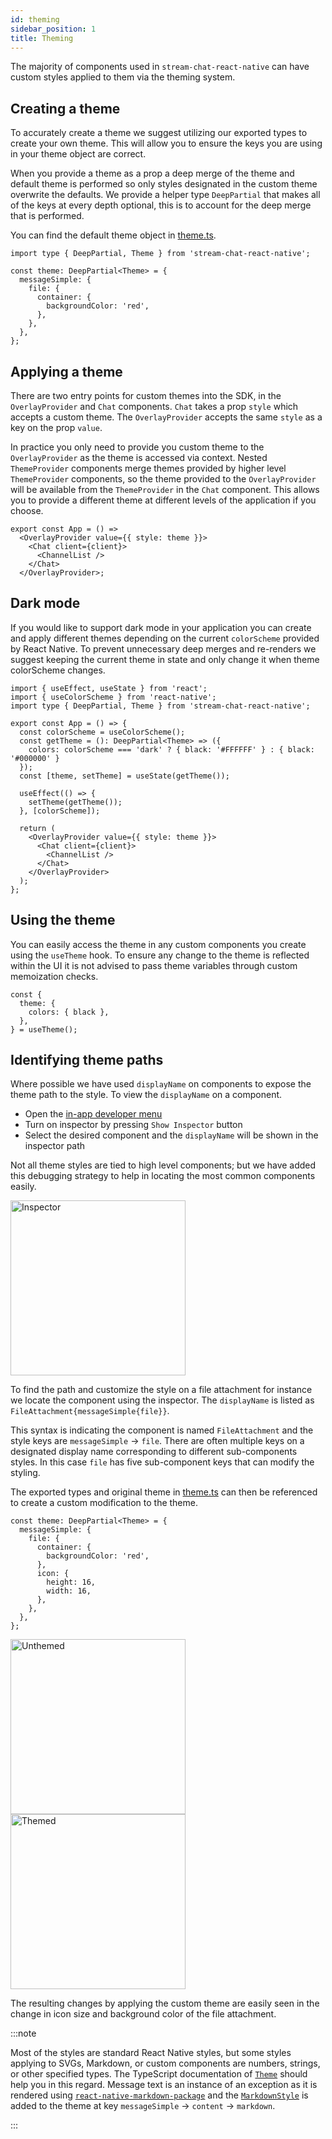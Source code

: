 ```yaml
---
id: theming
sidebar_position: 1
title: Theming
---
```



The majority of components used in `stream-chat-react-native` can have custom styles applied to them via the theming system.

## Creating a theme

To accurately create a theme we suggest utilizing our exported types to create your own theme.
This will allow you to ensure the keys you are using in your theme object are correct.

When you provide a theme as a prop a deep merge of the theme and default theme is performed so only styles designated in the custom theme overwrite the defaults. 
We provide a helper type `DeepPartial` that makes all of the keys at every depth optional, this is to account for the deep merge that is performed.

You can find the default theme object in [theme.ts](https://github.com/GetStream/stream-chat-react-native/blob/master/package/src/contexts/themeContext/utils/theme.ts).

```tsx
import type { DeepPartial, Theme } from 'stream-chat-react-native';

const theme: DeepPartial<Theme> = {
  messageSimple: {
    file: {
      container: {
        backgroundColor: 'red',
      },
    },
  },
};
```

## Applying a theme

There are two entry points for custom themes into the SDK, in the `OverlayProvider` and `Chat` components.
`Chat` takes a prop `style` which accepts a custom theme.
The `OverlayProvider` accepts the same `style` as a key on the prop `value`.

In practice you only need to provide you custom theme to the `OverlayProvider` as the theme is accessed via context.
Nested `ThemeProvider` components merge themes provided by higher level `ThemeProvider` components, so the theme provided to the `OverlayProvider` will be available from the `ThemeProvider` in the `Chat` component.
This allows you to provide a different theme at different levels of the application if you choose.

```tsx {2}
export const App = () =>
  <OverlayProvider value={{ style: theme }}>
    <Chat client={client}>
      <ChannelList />
    </Chat>
  </OverlayProvider>;
```

## Dark mode

If you would like to support dark mode in your application you can create and apply different themes depending on the current `colorScheme` provided by React Native.
To prevent unnecessary deep merges and re-renders we suggest keeping the current theme in state and only change it when theme colorScheme changes.

```tsx
import { useEffect, useState } from 'react';
import { useColorScheme } from 'react-native';
import type { DeepPartial, Theme } from 'stream-chat-react-native';

export const App = () => {
  const colorScheme = useColorScheme();
  const getTheme = (): DeepPartial<Theme> => ({
    colors: colorScheme === 'dark' ? { black: '#FFFFFF' } : { black: '#000000' }
  });
  const [theme, setTheme] = useState(getTheme());

  useEffect(() => {
    setTheme(getTheme());
  }, [colorScheme]);

  return (
    <OverlayProvider value={{ style: theme }}>
      <Chat client={client}>
        <ChannelList />
      </Chat>
    </OverlayProvider>
  );
};
```

## Using the theme

You can easily access the theme in any custom components you create using the `useTheme` hook.
To ensure any change to the theme is reflected within the UI it is not advised to pass theme variables through custom memoization checks.

```tsx
const {
  theme: {
    colors: { black },
  },
} = useTheme();
```

## Identifying theme paths

Where possible we have used `displayName` on components to expose the theme path to the style.
To view the `displayName` on a component.

- Open the [in-app developer menu](https://reactnative.dev/docs/debugging#accessing-the-in-app-developer-menu)
- Turn on inspector by pressing `Show Inspector` button
- Select the desired component and the `displayName` will be shown in the inspector path

Not all theme styles are tied to high level components; but we have added this debugging strategy to help in locating the most common components easily.

<div style={{ display: 'flex', justifyContent: 'space-around' }}>
<img src={inspector} alt="Inspector" width="280" style={{ objectFit: 'contain', paddingBottom: '8px' }} />
</div>

To find the path and customize the style on a file attachment for instance we locate the component using the inspector.
The `displayName` is listed as `FileAttachment{messageSimple{file}}`.

This syntax is indicating the component is named `FileAttachment` and the style keys are `messageSimple` -> `file`.
There are often multiple keys on a designated display name corresponding to different sub-components styles.
In this case `file` has five sub-component keys that can modify the styling.

The exported types and original theme in [theme.ts](https://github.com/GetStream/stream-chat-react-native/blob/master/package/src/contexts/themeContext/utils/theme.ts) can then be referenced to create a custom modification to the theme.

```tsx
const theme: DeepPartial<Theme> = {
  messageSimple: {
    file: {
      container: {
        backgroundColor: 'red',
      },
      icon: {
        height: 16,
        width: 16,
      },
    },
  },
};
```

<div style={{ display: 'flex', flexWrap: 'wrap', justifyContent: 'space-around' }}>
<img src={unthemed} alt="Unthemed" width="280" style={{ objectFit: 'contain', paddingBottom: '8px' }} />
<img src={themed} alt="Themed" width="280" style={{ objectFit: 'contain', paddingBottom: '8px' }} />
</div>

The resulting changes by applying the custom theme are easily seen in the change in icon size and background color of the file attachment.

:::note

Most of the styles are standard React Native styles, but some styles applying to SVGs, Markdown, or custom components are numbers, strings, or other specified types.
The TypeScript documentation of [`Theme`](https://github.com/GetStream/stream-chat-react-native/blob/master/package/src/contexts/themeContext/utils/theme.ts) should help you in this regard.
Message text is an instance of an exception as it is rendered using [`react-native-markdown-package`](https://github.com/andangrd/react-native-markdown-package) and the [`MarkdownStyle`](https://github.com/andangrd/react-native-markdown-package/blob/master/styles.js) is added to the theme at key `messageSimple` -> `content` -> `markdown`.

:::